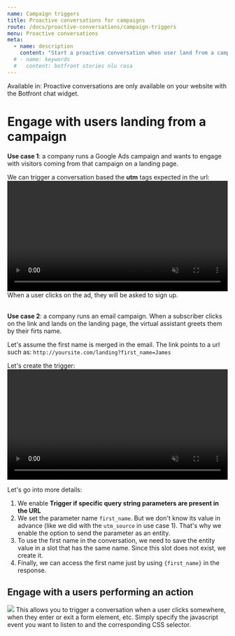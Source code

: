 ```yaml
---
name: Campaign triggers
title: Proactive conversations for campaigns
route: /docs/proactive-conversations/campaign-triggers
menu: Proactive conversations
meta:
  - name: description
    content: "Start a proactive conversation when user land from a campaign. Your Rasa assistant welcome users in the context of the campaign parameters."
  # - name: keywords
  #   content: botfront stories nlu rasa
---
```


Available in: <Premium plan="Botfront Cloud" />  <Premium plan="Botfront Enterprise" />
<Important type="info">
Proactive conversations are only available on your website with the Botfront chat widget.
</Important>

# Engage with users landing from a campaign

**Use case 1**: a company runs a Google Ads campaign and wants to engage with visitors coming from that campaign on a landing page.

We can trigger a conversation based the **utm** tags expected in the url:
<video autoplay muted loop width="100%" controls>
  <source src="../../videos/triggers_ad_campaign.m4v" type="video/mp4"/>
  Your browser does not support the video tag.
</video>
When a user clicks on the ad, they will be asked to sign up.
<br /><br />

**Use case 2**: a company runs an email campaign. When a subscriber clicks on the link and lands on the landing page, the virtual assistant greets them by their firts name.

Let's assume the first name is merged in the email. The link points to a url such as:
`http://yoursite.com/landing?first_name=James`

Let's create the trigger:
<video autoplay muted loop width="100%" controls>
  <source src="../../videos/triggers_email_campaign.m4v" type="video/mp4"/>
  Your browser does not support the video tag.
</video>

Let's go into more details:

1. We enable **Trigger if specific query string parameters are present in the URL**
2. We set the parameter name `first_name`. But we don't know its value in advance (like we did with the `utm_source` in use case 1). That's why we enable the option to send the parameter as an entity.
3. To use the first name in the conversation, we need to save the entity value in a slot that has the same name. Since this slot does not exist, we create it.
4. Finally, we can access the first name just by using `{first_name}` in the response.

## Engage with a users performing an action
![](../../images/proactive_conversations/triggers_modal_events.png)
This allows you to trigger a conversation when a user clicks somewhere, when they enter or exit a form element, etc.
Simply specify the javascript event you want to listen to and the corresponding CSS selector.
